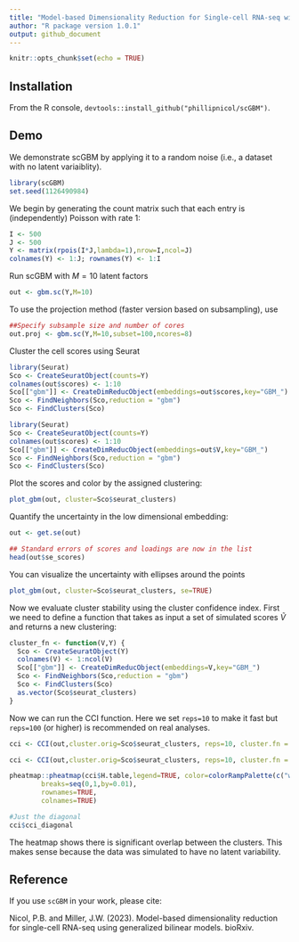 ```yaml
---
title: "Model-based Dimensionality Reduction for Single-cell RNA-seq with Generalized Bilinear Models"
author: "R package version 1.0.1"
output: github_document
---
```


```r
knitr::opts_chunk$set(echo = TRUE)
```

## Installation 

From the R console, `devtools::install_github("phillipnicol/scGBM")`. 

## Demo 

We demonstrate scGBM by applying it to a random noise (i.e., a dataset with no latent variaiblity). 

```r
library(scGBM)
set.seed(1126490984)
```

We begin by generating the count matrix such that each entry is (independently) Poisson with rate 1: 


```r
I <- 500
J <- 500
Y <- matrix(rpois(I*J,lambda=1),nrow=I,ncol=J)
colnames(Y) <- 1:J; rownames(Y) <- 1:I
```


Run scGBM with $M = 10$ latent factors

```r
out <- gbm.sc(Y,M=10)
```

To use the projection method (faster version based on subsampling), use

```r
##Specify subsample size and number of cores
out.proj <- gbm.sc(Y,M=10,subset=100,ncores=8) 
```


Cluster the cell scores using Seurat

```r
library(Seurat)
Sco <- CreateSeuratObject(counts=Y)
colnames(out$scores) <- 1:10
Sco[["gbm"]] <- CreateDimReducObject(embeddings=out$scores,key="GBM_")
Sco <- FindNeighbors(Sco,reduction = "gbm")
Sco <- FindClusters(Sco)
```


```r
library(Seurat)
Sco <- CreateSeuratObject(counts=Y)
colnames(out$scores) <- 1:10
Sco[["gbm"]] <- CreateDimReducObject(embeddings=out$V,key="GBM_")
Sco <- FindNeighbors(Sco,reduction = "gbm")
Sco <- FindClusters(Sco)
```


Plot the scores and color by the assigned clustering:

```r
plot_gbm(out, cluster=Sco$seurat_clusters)
```


Quantify the uncertainty in the low dimensional embedding:

```r
out <- get.se(out)

## Standard errors of scores and loadings are now in the list
head(out$se_scores) 
```

You can visualize the uncertainty with ellipses around the points

```r
plot_gbm(out, cluster=Sco$seurat_clusters, se=TRUE)
```


Now we evaluate cluster stability using the cluster confidence index. First we need to define a function that takes as input a set of simulated scores $\tilde{V}$ and returns a new clustering:

```r
cluster_fn <- function(V,Y) {
  Sco <- CreateSeuratObject(Y)
  colnames(V) <- 1:ncol(V)
  Sco[["gbm"]] <- CreateDimReducObject(embeddings=V,key="GBM_")
  Sco <- FindNeighbors(Sco,reduction = "gbm")
  Sco <- FindClusters(Sco)
  as.vector(Sco$seurat_clusters)
}
```

Now we can run the CCI function. Here we set `reps=10` to make it fast but `reps=100` (or higher) is recommended on real analyses. 

```r
cci <- CCI(out,cluster.orig=Sco$seurat_clusters, reps=10, cluster.fn = cluster_fn, Y=Y)
```

```r
cci <- CCI(out,cluster.orig=Sco$seurat_clusters, reps=10, cluster.fn = cluster_fn, Y=Y)
```


```r
pheatmap::pheatmap(cci$H.table,legend=TRUE, color=colorRampPalette(c("white","red"))(100),
        breaks=seq(0,1,by=0.01),
        rownames=TRUE,
        colnames=TRUE)

#Just the diagonal
cci$cci_diagonal
```


The heatmap shows there is significant overlap between the clusters. This makes sense because the data was simulated to have no latent variability. 


## Reference 

If you use `scGBM` in your work, please cite: 

Nicol, P.B. and Miller, J.W. (2023). Model-based dimensionality reduction for single-cell RNA-seq
using generalized bilinear models. bioRxiv.

